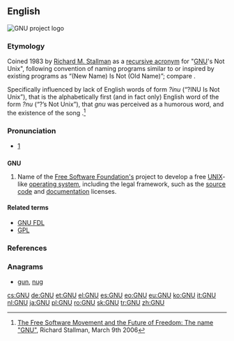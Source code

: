 {{also|Gnu|gnu|gnú}}
==English==
[[File:Heckert GNU white.svg|thumb|'''GNU''' project logo]]
{{wikipedia|GNU}}

===Etymology===
Coined 1983 by [[w:Richard M. Stallman|Richard M. Stallman]] as a [[recursive acronym]] for "[[w:GNU|GNU]]'s Not Unix", following convention of naming programs similar to or inspired by existing programs as “(New Name) Is Not (Old Name)”; compare {{w|Xinu}}.

Specifically influenced by lack of English words of form ''?inu'' (“?INU Is Not Unix”), that {{term|gnu|lang=en}} is the alphabetically first (and in fact only) English word of the form ''?nu'' (“?’s Not Unix”), that ''gnu'' was perceived as a humorous word, and the existence of the song ''{{w|The Gnu}}''.<ref>[http://fsfe.org/freesoftware/transcripts/rms-fs-2006-03-09.en.html#the-name-gnu The Free Software Movement and the Future of Freedom: The name "GNU"], Richard Stallman, March 9th 2006</ref>

===Pronunciation===
* {{IPA|/ɡəˈnuː/|lang=en}} [http://www.gnu.org/gnu/manifesto.html]

==={{acronym-old|en}}===
'''GNU'''

# Name of the [[w:Free Software Foundation|Free Software Foundation's]] project to develop a free [[UNIX]]-like [[operating system]], including the legal framework, such as the [[source code]] and [[documentation]] licenses.

====Related terms====
* [[GNU FDL]]
* [[GPL]]

===References===
<references/>

===Anagrams===
* [[gun#English|gun]], [[nug#English|nug]]

[[cs:GNU]]
[[de:GNU]]
[[et:GNU]]
[[el:GNU]]
[[es:GNU]]
[[eo:GNU]]
[[eu:GNU]]
[[ko:GNU]]
[[it:GNU]]
[[nl:GNU]]
[[ja:GNU]]
[[pl:GNU]]
[[ro:GNU]]
[[sk:GNU]]
[[tr:GNU]]
[[zh:GNU]]